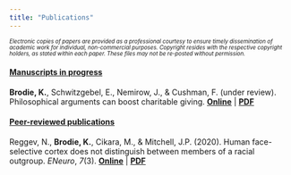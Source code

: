 ```yaml
---
title: "Publications"
---
```


::: {style="font-size: 70%; font-style: italic"}
*Electronic copies of papers are provided as a professional courtesy to ensure timely dissemination of academic work for individual, non-commercial purposes. Copyright resides with the respective copyright holders, as stated within each paper. These files may not be re-posted without permission.*
:::

#### [Manuscripts in progress]{.underline}

**Brodie, K.**, Schwitzgebel, E., Nemirow, J., & Cushman, F. (under review). Philosophical arguments can boost charitable giving. [**Online**](https://osf.io/preprints/psyarxiv/5v2md_v1){target="_blank"} \| [**PDF**](files/papers/Charitable_Giving_Manuscript_Preprint.pdf)

#### [Peer-reviewed publications]{.underline}

Reggev, N., **Brodie, K.**, Cikara, M., & Mitchell, J.P. (2020). Human face-selective cortex does not distinguish between members of a racial outgroup. *ENeuro*, *7*(3). [**Online**](https://www.ncbi.nlm.nih.gov/pmc/articles/PMC7266143/){target="_blank"} \| [**PDF**](files/papers/ReggevBrodieCikaraMitchell2020.pdf)
